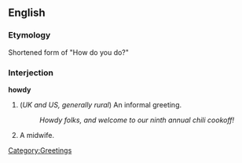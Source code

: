 ==English==

===Etymology===
Shortened form of "How do you do?"

===Interjection===
'''howdy'''

# (''UK and US, generally rural'') An informal greeting.
#: ''Howdy folks, and welcome to our ninth annual chili cookoff!''
# A midwife.
[[Category:Greetings]]